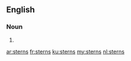 ==English==

===Noun===
{{head|en}}

# {{plural of|stern}}

[[ar:sterns]]
[[fr:sterns]]
[[ku:sterns]]
[[my:sterns]]
[[nl:sterns]]
